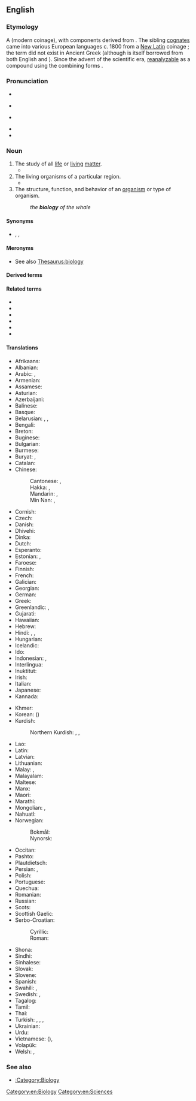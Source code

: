 ==English==
{{wikipedia}}
{{wikibooks}}

===Etymology===
{{root|en|ine-pro|*gʷeyh₃-|*leǵ-}}
A {{w|classical compound}} (modern coinage), with components derived from {{etyl|grc|en}} {{suffix|grc|βίος|gloss1=bio-, life|λογία|gloss2=-logy, branch of study, to speak|nocat=1}}. The sibling [[cognate]]s came into various European languages c. 1800 from a [[New Latin]] coinage {{m|la|biologia}}; the term {{m|grc|*βιολογία}} did not exist in Ancient Greek (although {{cog|el|βιολογία}} is itself borrowed from both English and {{cog|fr|biologie}}). Since the advent of the scientific era, [[surface analysis|reanalyzable]] as a compound using the combining forms {{confix|en|bio|logy}}.

===Pronunciation===
* {{enPR|bī-ŏl′-əjē}}
* {{a|GA}} {{IPA|en|/baɪˈɑlədʒi/|/baɪˌɑl(ə)ˈdʒi/}}
* {{a|RP}} {{IPA|en|/baɪˈɒlədʒɪ/}}
* {{audio|en|en-us-biology.ogg|Audio (US)}}
* {{rhymes|en|ɒlədʒi}}

===Noun===
{{en-noun|~}}

# The study of all [[life]] or [[living]] [[matter]].
#* {{quote-journal|en|date=2012-01
|author=Robert M. Pringle
|title=How to Be Manipulative
|volume=100|issue=1|page=31
|magazine=[[w:American Scientist|American Scientist]]
|url=http://www.americanscientist.org/issues/feature/2012/1/how-to-be-manipulative
|passage=As in much of '''biology''', the most satisfying truths in ecology derive from manipulative experimentation. Tinker with nature and quantify how it responds.}}
# The living organisms of a particular region.
#* {{quote-journal|en|year=1893|page=38|journal=Proceedings of the American Microscopical Society|url=http://books.google.com/books?id=7aYUAAAAYAAJ|title=Prizes for original work with the microscope|volume=14|passage=The object of these prizes is to stimulate and encourage original investigation by the aid of the microscope in the '''biology''' of North America, and, while the competition is open to all, it is especially commended to advanced students in biology in such of our universities and colleges as furnish opportunity for suitable work.}}
# The structure, function, and behavior of an [[organism]] or type of organism.
#: ''the '''biology''' of the whale''

====Synonyms====
{{checksense|en}}

* {{l|en|lifelore}}, {{l|en|life science}}, {{l|en|life sciences}}

====Meronyms====
* See also [[Thesaurus:biology]]

====Derived terms====
{{der3|en|actinobiology|aerobiology|agrobiology|astrobiology|chemical biology|chronobiology|cryobiology|developmental biology|electrobiology|evolutionary biology|evolutionary developmental biology|exobiology|forensic biology|geobiology|geomicrobiology|glycobiology|hydrobiology|immunobiology|macrobiology|marine biology|microbiology|molecular biology|neurobiology|nonbiology|palaeobiology|paleobiology|pathobiology|photobiology|phytobiology|psychobiology|radiation biology|radiobiology|sociobiology|soil microbiology|space biology|structural biology|synthetic biology|synthetic-biology|systems biology|xenobiology}}

====Related terms====
* {{l|en|biological}}
* {{l|en|biologically}}
* {{l|en|biologic}}
* {{l|en|biologism}}
* {{l|en|biologist}}
* {{l|en|biologize}}

====Translations====
{{trans-top|study of living matter}}
* Afrikaans: {{t+|af|biologie}}
* Albanian: {{t+|sq|biologji|f}}
* Arabic: {{t+|ar|عِلْم اَلْأَحْيَاء|m}}, {{t+|ar|بِيُولُوجِيَا|f|tr=biyulūjiyā}}
* Armenian: {{t+|hy|կենսաբանություն}}
* Assamese: {{t|as|জীৱ বিজ্ঞান}}
* Asturian: {{t+|ast|bioloxía|f}}
* Azerbaijani: {{t|az|biologiya}}
* Balinese: {{t|ban|ᬚᬶᬯᬯᬶᬤ᭄ᬬ|tr=jiwawidya|sc=Bali}}
* Basque: {{t+|eu|biologia}}
* Belarusian: {{t|be|біяло́гія|f}}, {{t|be|біёлё́гія|f}} {{qualifier|Taraškievica}}, {{t|be|біолё́гія|f}} {{qualifier|Taraškievica}}
* Bengali: {{t|bn|জীববিজ্ঞান|sc=Beng}}
* Breton: {{t+|br|bevoniezh}}
* Buginese: {{t|bug|ᨅᨗᨕᨚᨒᨚᨁᨗ}}
* Bulgarian: {{t+|bg|биология|f|sc=Cyrl}}
* Burmese: {{t+|my|ဇီဝဗေဒ}}
* Buryat: {{t|bua|биологи}}, {{t|bua|амин шудалал}}
* Catalan: {{t+|ca|biologia|f}}
* Chinese:
*: Cantonese: {{t|yue|生物學}}, {{t|yue|生物学|tr=saang1 mat9 hok9}}
*: Hakka: {{t|hak|生物學|sc=Hani}}, {{t|hak|生物学|tr=sâng-vu̍t-ho̍k|sc=Hani}}
*: Mandarin: {{t+|cmn|生物學|sc=Hani}}, {{t+|cmn|生物学|tr=shēngwùxué|sc=Hani}}
*: Min Nan: {{t|nan|生物學|sc=Hani}}, {{t|nan|生物学|tr=seng-bu̍t-ha̍k|sc=Hani}}
* Cornish: {{t|kw|bywonieth}}
* Czech: {{t+|cs|biologie|f}}
* Danish: {{t+|da|biologi}}
* Dhivehi: {{t|dv|ދިރުމާބެހޭ އިލްމު|sc=Thaa}}
* Dinka: {{t|din|piöcëpïr}}
* Dutch: {{t+|nl|biologie}}
* Esperanto: {{t+|eo|biologio}}
* Estonian: {{t+|et|bioloogia}}, {{t|et|eluteadus}}
* Faroese: {{t|fo|lívfrøði|f}}
* Finnish: {{t+|fi|biologia}}
* French: {{t+|fr|biologie|f}}
* Galician: {{t+|gl|bioloxía|f}}
* Georgian: {{t|ka|ბიოლოგია|sc=Geor}}
* German: {{t+|de|Biologie|f}}
* Greek: {{t+|el|βιολογία|f}}
* Greenlandic: {{t|kl|biologii}}, {{t|kl|uumassusililerineq}}
* Gujarati: {{t|gu|જીવવિજ્ઞાન|f}}
* Hawaiian: {{t|haw|kālaimeaola}}
* Hebrew: {{t+|he|ביולוגיה|f|tr=biologia}}
* Hindi: {{t+|hi|जीवविज्ञान}}, {{t|hi|जीवशास्त्र|m}}, {{t|hi|जीवविद्या|f}}
* Hungarian: {{t+|hu|biológia}}
* Icelandic: {{t+|is|líffræði|f}}
* Ido: {{t+|io|biologio}}
* Indonesian: {{t+|id|biologi}}, {{t+|id|ilmu hayat}}
* Interlingua: {{t+|ia|biologia}}
* Inuktitut: {{t|iu|ᐆᒪᔅᓱᓯᖃᕐᑐᓕᕆᓂᖅ|sc=Cans}}
* Irish: {{t|ga|bitheolaíocht|f}}
* Italian: {{t+|it|biologia|f}}
* Japanese: {{t+|ja|生物学|tr=せいぶつがく, seibutsugaku}}
* Kannada: {{t+|kn|ಜೀವಶಾಸ್ತ್ರ|sc=Knda}}
{{trans-mid}}
* Khmer: {{t+|km|ជីវវិទ្យា|sc=Khmr|tr=chiivea vityie}}
* Korean: {{t+|ko|생물학}} ({{t+|ko|生物學}})
* Kurdish:
*: Northern Kurdish: {{t+|kmr|biyolojî}}, {{t+|kmr|jiyannasî}}, {{t+|kmr|zîndewerzanî}}
* Lao: {{t+|lo|ຊີວະສາດ}}
* Latin: {{t|la|biologia|f}}
* Latvian: {{t+|lv|bioloģija|f}}
* Lithuanian: {{t+|lt|biologija|f}}
* Malay: {{t+|ms|biologi}}, {{t+|ms|kaji hayat}}
* Malayalam: {{t+|ml|ജീവശാസ്ത്രം|sc=Mlym}}
* Maltese: {{t|mt|bioloġija}}
* Manx: {{t|gv|bea-oaylleeaght}}
* Maori: {{t|mi|mātauranga koiora}}
* Marathi: {{t|mr|जीवशास्त्र}}
* Mongolian: {{t|mn|амин судлал|sc=Cyrl}}, {{t|mn|ᠠᠮᠢᠨ ᠰᠤᠳᠤᠯᠤᠯ|sc=Cyrl}}
* Nahuatl: {{t|nah|yolizmatiliztli}}
* Norwegian:
*: Bokmål: {{t+|nb|biologi|m}}
*: Nynorsk: {{t+|nn|biologi|m}}
* Occitan: {{t+|oc|biologia|f}}
* Pashto: {{t|ps|ژوندپوهنه|f|tr=žwandpohəna|sc=ps-Arab}}
* Plautdietsch: {{t|pdt|Läwenslia|f}}
* Persian: {{t+|fa|زیست‌شناسی|tr=zist-šenâsi}}, {{t+|fa|بیولوژی|sc=fa-Arab}}
* Polish: {{t+|pl|biologia|f}}
* Portuguese: {{t+|pt|biologia|f}}
* Quechua: {{t|qu|kawsay yachay}}
* Romanian: {{t+|ro|biologie|f}}
* Russian: {{t+|ru|биоло́гия|f}}
* Scots: {{t|sco|biologie}}
* Scottish Gaelic: {{t|gd|bith-eòlas|m}}
* Serbo-Croatian:
*: Cyrillic: {{t|sh|биологија|f}}
*: Roman: {{t+|sh|biologija|f}}
* Shona: {{t|sn|ketaupenyu}}
* Sindhi: {{t+|sd|جِياڀياسُ|m}}
* Sinhalese: {{t|si|ජීවවිද්‍යාව|sc=Sinh}}
* Slovak: {{t+|sk|biológia|f}}
* Slovene: {{t+|sl|biologija}}
* Spanish: {{t+|es|biología|f}}
* Swahili: {{t+|sw|biolojia}}, {{t|sw|elimuviumbe}}
* Swedish: {{t+|sv|biologi|c}}, {{t|sv|fortplantningsbeteende}}
* Tagalog: {{t|tl|biyolohiya}}
* Tamil: {{t+|ta|உயிரியல்}}
* Thai: {{t+|th|ชีววิทยา}}
* Turkish: {{t+|tr|biyoloji}}, {{t+|tr|dirim bilimi}}, {{t|tr|yaşam bilimi}}, {{t+|tr|canlı bilimi}}
* Ukrainian: {{t+|uk|біологія|f}}
* Urdu: {{t+|ur|حیاتیات|tr=hiatiyaat|f}}
* Vietnamese: {{t+|vi|sinh vật học}} ({{t|vi|生物學}}), {{t+|vi|sinh học}}
* Volapük: {{t|vo|lifav}}
* Welsh: {{t+|cy|bioleg|f}}, {{t+|cy|bywydeg}}
{{trans-bottom}}

===See also===
* [[:Category:Biology]]

[[Category:en:Biology]]
[[Category:en:Sciences]]